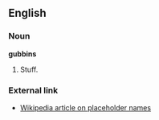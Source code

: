 ==English==
===Noun===
'''gubbins'''

# Stuff.

===External link===
*[[w:Placeholder name|Wikipedia article on placeholder names]]